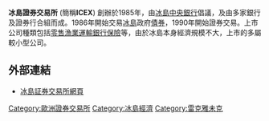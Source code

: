 '''冰島證券交易所''' (簡稱'''ICEX''') 創辦於1985年，由[[冰島中央銀行|冰島中央銀行]]倡議，及由多家銀行及證券行合組而成。1986年開始交易[[冰島|冰島]]政府[[債券|債券]]，1990年開始證券交易。上市公司種類包括[[零售|零售]][[漁業|漁業]][[運輸|運輸]][[銀行|銀行]][[保險|保險]]等，由於冰島本身經濟規模不大，上市的多屬較小型公司。

==外部連結==
*[http://www.icex.is/is?languageID=1 冰島証券交易所網頁]{{Wayback|url=http://www.icex.is/is?languageID=1 |date=20060410075347 }}

{{econ-stub}}
{{Iceland topics}}

[[Category:歐洲證券交易所|Category:歐洲證券交易所]]
[[Category:冰島經濟|Category:冰島經濟]]
[[Category:雷克雅未克|Category:雷克雅未克]]